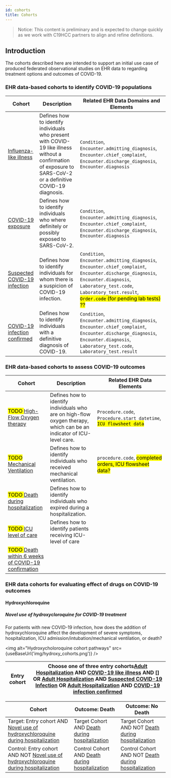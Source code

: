 ```yaml
---
id: cohorts
title: Cohorts
---
```


> Notice:
This content is preliminary and is expected to change quickly as we work with C19HCC partners to align and refine definitions.

## Introduction

The cohorts described here are intended to support an initial use case of produced federated observational studies on EHR data to regarding treatment options and outcomes of COVID-19.


### EHR data-based cohorts to identify COVID-19 populations


| Cohort | Description | Related EHR Data Domains and Elements |
| --- |--- | --- |
| [Influenza-like illness]() | Defines how to identify individuals who present with COVID-19 like illness without a confirmation of exposure to SARS-CoV-2 or a definitive COVID-19 diagnosis. | `Condition`, `Encounter.admitting_diagnosis`, `Encounter.chief_complaint`, `Encounter.discharge_diagnosis`,  `Encounter.diagnosis` |
| [COVID-19 exposure]() | Defines how to identify individuals who where definitely or possibly exposed to SARS-CoV-2. | `Condition`, `Encounter.admitting_diagnosis`, `Encounter.chief_complaint`, `Encounter.discharge_diagnosis`, `Encounter.diagnosis` |
| [Suspected COVID-19 infection]() | Defines how to identify individuals for whom there is a suspicion of COVID-19 infection. | `Condition`, `Encounter.admitting_diagnosis`, `Encounter.chief_complaint`, `Encounter.discharge_diagnosis`, `Encounter.diagnosis`, `Laboratory_test.code`, `Laboratory_test.result`, <mark>`Order.code` (for pending lab tests) ??</mark> |
| [COVID-19 infection confirmed]() | Defines how to identify individuals with a definitive diagnosis of COVID-19. | `Condition`, `Encounter.admitting_diagnosis`, `Encounter.chief_complaint`, `Encounter.discharge_diagnosis`, `Encounter.diagnosis`, `Laboratory_test.code`, `Laboratory_test.result` |

### EHR data-based cohorts to assess COVID-19 outcomes

| Cohort | Description | Related EHR Data Elements |
| --- | --- | --- |
| <mark>TODO </mark>[High-Flow Oxygen therapy]() | Defines how to identify individuals who are on high-flow oxygen therapy, which can be an indicator of ICU-level care. | `Procedure.code`, `Procedure.start_datetime`, <mark>`ICU flowsheet data`</mark> |
| <mark>TODO </mark>[Mechanical Ventilation]()        | Defines how to identify individuals who received mechanical ventilation. | `procedure.code`, <mark>completed orders, ICU flowsheet data?</mark>
<mark>TODO </mark>[Death during hospitalization]() | Defines how to identify individuals who expired during a hospitalization. |
| <mark>TODO </mark>[ICU level of care]() | Defines how to identify patients receiving ICU-level of care |
| <mark>TODO </mark>[Death within 6 weeks of COVID-19 confirmation]() |


### EHR data cohorts for evaluating effect of drugs on COVID-19 outcomes

#### Hydroxychloroquine

##### Novel use of hydroxycloroquine for COVID-19 treatment

For patients with new COVID-19 infection, how does the addition of hydroxychloroquine affect the development of severe symptoms, hospitalization, ICU admission/intubation/mechanical ventilation, or death?

<img 
   alt="Hydroxycholoroquine cohort pathways"
  src={useBaseUrl('img/hydroxy_cohorts.png')}
/>

| Entry cohort | Choose one of three entry cohorts[Adult Hospitalization](c-19-adult-hosp) AND [COVID-19 like illness]() AND [] OR [Adult Hospitalization](c-19-adult-hosp) AND [Suspected COVID-19 Infection]() OR [Adult Hospitalization](c-19-adult-hosp) AND [COVID-19 infection confirmed]()|
| --- | --- |

| Cohort | Outcome: Death | Outcome: No Death
| --- | --- | --- |
| Target: Entry cohort AND [Novel use of hydroxychloroquine during hospitalization]() | Target Cohort AND [Death during hospitalization]() | Target Cohort AND NOT [Death during hospitalization]() |
| Control: Entry cohort AND NOT [Novel use of hydroxychloroquine during hospitalization]() | Control Cohort AND [Death during hospitalization]() | Control Cohort AND NOT [Death during hospitalization]() |

